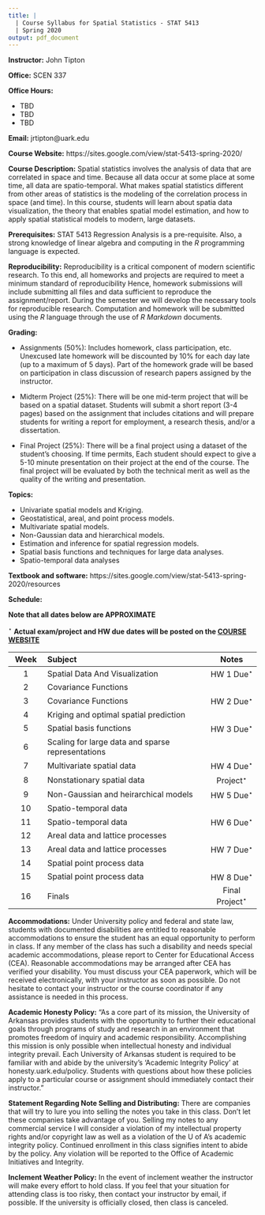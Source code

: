 ```yaml
---
title: |
  | Course Syllabus for Spatial Statistics - STAT 5413 
  | Spring 2020
output: pdf_document
---
```


**Instructor:** John Tipton

**Office:** SCEN 337

**Office Hours:** 

- TBD
- TBD
- TBD

**Email:** jrtipton@uark.edu


**Course Website:** https://sites.google.com/view/stat-5413-spring-2020/


**Course Description:** Spatial statistics involves the analysis of data that are correlated in space and time. Because all data occur at some place at some time, all data are spatio-temporal. What makes spatial statistics different from other areas of statistics is the modeling of the correlation process in space (and time). In this course, students will learn about spatia data visualization, the theory that enables spatial model estimation, and how to apply spatial statistical models to modern, large datasets.


**Prerequisites:** STAT 5413 Regression Analysis is a pre-requisite. Also, a strong knowledge of linear algebra and computing in the _R_ programming language is expected.

**Reproducibility:** Reproducibility is a critical component of modern scientific research. To this end, all homeworks and projects are required to meet a minimum standard of reproducibility Hence, homework submissions will include submitting all files and data sufficient to reproduce the assignment/report. During the semester we will develop the necessary tools for reproducible research. Computation and homework will be submitted using the _R_ language through the use of _R Markdown_ documents.

**Grading:** 

- Assignments (50%): Includes homework, class participation, etc. Unexcused late homework will be discounted by 10% for each day late (up to a maximum of 5 days). Part of the homework grade will be based on participation in class discussion of research papers assigned by the instructor.

- Midterm Project (25%): There will be one mid-term project that will be based on a spatial  dataset. Students will submit a short report (3-4 pages) based on the assignment that includes citations and will prepare students for writing a report for employment, a research thesis, and/or a dissertation.

- Final Project (25%): There will be a final project using a dataset of the student's choosing. If time permits, Each student should expect to give a 5-10 minute presentation on their project at the end of the course. The final project will be evaluated by both the technical merit as well as the quality of the writing and presentation.

**Topics:** 

- Univariate spatial models and Kriging.
- Geostatistical, areal, and point process models.
- Multivariate spatial models.
- Non-Gaussian data and hierarchical models.
- Estimation and inference for spatial regression models.
- Spatial basis functions and techniques for large data analyses.
- Spatio-temporal data analyses

**Textbook and software:** https://sites.google.com/view/stat-5413-spring-2020/resources

**Schedule:**

**Note that all dates below are APPROXIMATE**

$^\star$ **Actual exam/project and HW due dates will be posted on the [COURSE WEBSITE](https://sites.google.com/view/stat-5413-spring-2020/)**

| Week  |             Subject            |  Notes  |
|:-----:|:-------------------------------|:--------:|
|   1   | Spatial Data And Visualization                    | HW 1 Due$^\star$ |
|   2   | Covariance Functions                              |          |
|   3   | Covariance Functions                              | HW 2 Due$^\star$ |
|   4   | Kriging and optimal spatial prediction            |          |
|   5   | Spatial basis functions                           | HW 3 Due$^\star$ |
|   6   | Scaling for large data and sparse representations | 
|   7   | Multivariate spatial data                         | HW 4 Due$^\star$ |
|   8   | Nonstationary spatial data                        | Project$^\star$ |
|   9   | Non-Gaussian and heirarchical models              | HW 5 Due$^\star$ |
|   10  | Spatio-temporal data                              | 
|   11  | Spatio-temporal data                              | HW 6 Due$^\star$ |
|   12  | Areal data and lattice processes                  | 
|   13  | Areal data and lattice processes                  | HW 7 Due$^\star$ |
|   14  | Spatial point process data                        |                  |
|   15  | Spatial point process data                        | HW 8 Due$^\star$ |
|   16  | Finals                                            | Final Project$^\star$ | 


**Accommodations:** Under University policy and federal and state law, students with documented disabilities are entitled to reasonable accommodations to ensure the student has an equal opportunity to perform in class. If any member of the class has such a disability and needs special academic accommodations, please report to Center for Educational Access (CEA). Reasonable accommodations may be arranged after CEA has verified your disability. You must discuss your CEA paperwork, which will be received electronically, with your instructor as soon as possible. Do not hesitate to contact your instructor or the course coordinator if any assistance is needed in this process.


**Academic Honesty Policy:** "As a core part of its mission, the University of Arkansas provides students with the opportunity to further their educational goals through programs of study and research in an environment that promotes freedom of inquiry and academic responsibility. Accomplishing this mission is only possible when intellectual honesty and individual integrity prevail. Each University of Arkansas student is required to be familiar with and abide by the university’s ‘Academic Integrity Policy' at honesty.uark.edu/policy. Students with questions about how these policies apply to a particular course or assignment should immediately contact their instructor."

**Statement Regarding Note Selling and Distributing:** There are companies that will try to lure you into selling the notes you take in this class. Don't let these companies take advantage of you. Selling my notes to any commercial service I will consider a violation of my intellectual property rights and/or copyright law as well as a violation of the U of A's academic integrity policy. Continued enrollment in this class signifies intent to abide by the policy. Any violation will be reported to the Office of Academic Initiatives and Integrity.

**Inclement Weather Policy:**
In the event of inclement weather the instructor will make every effort to hold class. If you feel that your situation for attending class is too risky, then contact your instructor by email, if possible. If the university is officially closed, then class is canceled.
